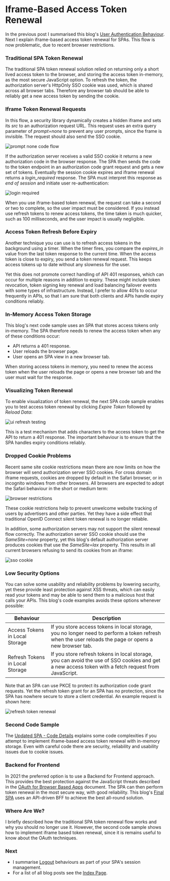 # Iframe-Based Access Token Renewal

In the previous post I summarised this blog's <a href='federated-logins.mdx'>User Authentication Behaviour</a>. Next I explain iframe-based access token renewal for SPAs. This flow is now problematic, due to recent browser restrictions.

### Traditional SPA Token Renewal

The traditional SPA token renewal solution relied on returning only a short lived access token to the browser, and storing the access token in-memory, as the most secure JavaScript option. To refresh the token, the authorization server's HttpOnly SSO cookie was used, which is shared across all browser tabs. Therefore any browser tab should be able to reliably get a new access token by sending the cookie.

### Iframe Token Renewal Requests

In this flow, a security library dynamically creates a hidden iframe and sets its *src* to an authorization request URL. This request uses an extra query parameter of *prompt=none* to prevent any user prompts, since the frame is invisible. The request should also send the SSO cookie.

![prompt none code flow](../images/150/prompt-none-code-flow.jpg?v=20240822)

If the authorization server receives a valid SSO cookie it returns a new authorization code in the browser response. The SPA then sends the code to the token endpoint in an authorization code grant request and gets a new set of tokens. Eventually the session cookie expires and iframe renewal returns a *login_required* response. The SPA must interpret this response as *end of session* and initiate user re-authentication:

![login required](../images/150/login-required.jpg?v=20240822)

When you use iframe-based token renewal, the request can take a second or two to complete, so the user impact must be considered. If you instead use 
refresh tokens to renew access tokens, the time taken is much quicker, such as 100 milliseconds, and the user impact is usually negligible. 

### Access Token Refresh Before Expiry

Another technique you can use is to refresh access tokens in the background using a timer. When the timer fires, you compare the *expires_in* value from the last token response to the current time. When the access token is close to expiry, you send a token renewal request. This keeps access tokens up to date without any slowness for the user.

Yet this does not promote correct handling of API 401 responses, which can occur for multiple reasons in addition to expiry. These might include token revocation, token signing key renewal and load balancing failover events with some types of infrastructure. Instead, I prefer to allow 401s to occur frequently in APIs, so that I am sure that both clients and APIs handle expiry conditions reliably.

### In-Memory Access Token Storage

This blog's next code sample uses an SPA that stores access tokens only in-memory. The SPA therefore needs to renew the access token when any of these conditions occur:

- API returns a 401 response.
- User reloads the browser page.
- User opens an SPA view in a new browser tab.

When storing access tokens in memory, you need to renew the access token when the user reloads the page or opens a new browser tab and the user must wait for the response. 

### Visualizing Token Renewal

To enable visualization of token renewal, the next SPA code sample enables you to test access token renewal by clicking *Expire Token* followed by *Reload Data*:

![ui refresh testing](../images/150/ui-refresh-testing.jpg?v=20240822)

This is a test mechanism that adds characters to the access token to get the API to return a 401 response. The important behaviour is to ensure that the SPA handles expiry conditions reliably.

### Dropped Cookie Problems

Recent same site cookie restrictions mean there are now limits on how the browser will send authorization server SSO cookies. For cross domain iframe requests, cookies are dropped by default in the Safari browser, or in incognito windows from other browsers. All browsers are expected to adopt the Safari behaviour in the short or medium term:

![browser restrictions](../images/150/browser-restrictions.jpg)

These cookie restrictions help to prevent unwelcome website tracking of users by advertisers and other parties. Yet they have a side effect that traditional OpenID Connect silent token renewal is no longer reliable.

In addition, some authorization servers may not support the silent renewal flow correctly. The authorization server SSO cookie should use the *SameSite=none* property, yet this blog's default authorization server produces cookies that use the *SameSite=lax* property. This results in all current browsers refusing to send its cookies from an iframe:

![sso cookie](../images/150/sso-cookie.jpg?v=20240822)

### Low Security Options

You can solve some usability and reliability problems by lowering security, yet these provide least protection against XSS threats, which can easily read your tokens and may be able to send them to a malicious host that calls your APIs. This blog's code examples avoids these options whenever possible:

| Behaviour | Description |
| --------- | ----------- |
| Access Tokens in Local Storage | If you store access tokens in local storage, you no longer need to perform a token refresh when the user reloads the page or opens a new browser tab. |
| Refresh Tokens in Local Storage | If you store refresh tokens in local storage, you can avoid the use of SSO cookies and get a new access token with a fetch request from JavaScript. |

Note that an SPA can use PKCE to protect its authorization code grant requests. Yet the refresh token grant for an SPA has no protection, since the SPA has nowhere secure to store a client credential. An example request is shown here:

![refresh token renewal](../images/150/refresh-token-renewal.jpg?v=20240822)

### Second Code Sample

The <a href='updated-spa-coding-key-points.mdx'>Updated SPA - Code Details</a> explains some code complexities if you attempt to implement iframe-based access token renewal with in-memory storage. Even with careful code there are security, reliability and usability issues due to cookie issues.

### Backend for Frontend

In 2021 the preferred option is to use a Backend for Frontend approach. This provides the best protection against the JavaScript threats described in the [OAuth for Browser Based Apps](https://datatracker.ietf.org/doc/html/draft-ietf-oauth-browser-based-apps#name-the-threat-of-malicious-jav) document. The SPA can then perform token renewal in the most secure way, with good reliability. This blog's <a href='final-spa-overview.mdx'>Final SPA</a> uses an API-driven BFF to achieve the best all-round solution.

### Where Are We?
 
I briefly described how the traditional SPA token renewal flow works and why you should no longer use it. However, the second code sample shows how to implement iframe based token renewal, since it is remains useful to know about the OAuth techniques.

### Next

- I summarise <a href='logout.mdx'>Logout</a> behaviours as part of your SPA's session management.
- For a list of all blog posts see the <a href='index.mdx'>Index Page</a>.
